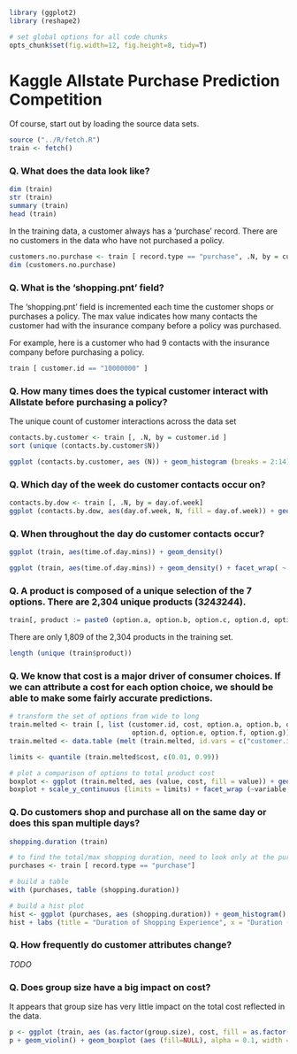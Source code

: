 ```r

library (ggplot2)
library (reshape2)

# set global options for all code chunks
opts_chunk$set(fig.width=12, fig.height=8, tidy=T)

```


Kaggle Allstate Purchase Prediction Competition
========================================================

Of course, start out by loading the source data sets.

```r
source ("../R/fetch.R")
train <- fetch()
```

### Q. What does the data look like?

```r
dim (train)
str (train)
summary (train)
head (train)
```

In the training data, a customer always has a 'purchase' record.  There are no customers in the data who have not purchased a policy.

```r
customers.no.purchase <- train [ record.type == "purchase", .N, by = customer.id][ N > 1]
dim (customers.no.purchase)
```

### Q. What is the 'shopping.pnt' field?

The 'shopping.pnt' field is incremented each time the customer shops or purchases a policy.  The max value indicates how many contacts the customer had with the insurance company before a policy was purchased.  

For example, here is a customer who had 9 contacts with the insurance company before purchasing a policy.

```r
train [ customer.id == "10000000" ]
```

### Q. How many times does the typical customer interact with Allstate before purchasing a policy?

The unique count of customer interactions across the data set

```r
contacts.by.customer <- train [, .N, by = customer.id ]
sort (unique (contacts.by.customer$N))
```

```r
ggplot (contacts.by.customer, aes (N)) + geom_histogram (breaks = 2:14)
```

### Q. Which day of the week do customer contacts occur on?

```r
contacts.by.dow <- train [, .N, by = day.of.week]
ggplot (contacts.by.dow, aes(day.of.week, N, fill = day.of.week)) + geom_bar()
```

### Q. When throughout the day do customer contacts occur?

```r
ggplot (train, aes(time.of.day.mins)) + geom_density()

ggplot (train, aes(time.of.day.mins)) + geom_density() + facet_wrap( ~ day.of.week, ncol = 4)
```

### Q. A product is composed of a unique selection of the 7 options.  There are 2,304 unique products (3*2*4*3*2*4*4).

```r
train[, product := paste0 (option.a, option.b, option.c, option.d, option.e, option.f, option.g)]
```

There are only 1,809 of the 2,304 products in the training set.

```r
length (unique (train$product))
```

### Q. We know that cost is a major driver of consumer choices.  If we can attribute a cost for each option choice, we should be able to make some fairly accurate predictions.

```r

# transform the set of options from wide to long
train.melted <- train [, list (customer.id, cost, option.a, option.b, option.c, 
                               option.d, option.e, option.f, option.g)]
train.melted <- data.table (melt (train.melted, id.vars = c("customer.id", "cost")))

limits <- quantile (train.melted$cost, c(0.01, 0.99))

# plot a comparison of options to total product cost
boxplot <- ggplot (train.melted, aes (value, cost, fill = value)) + geom_boxplot() 
boxplot + scale_y_continuous (limits = limits) + facet_wrap (~variable, ncol = 4, scales="free") + guides(fill=F)
```

### Q. Do customers shop and purchase all on the same day or does this span multiple days?

```r
shopping.duration (train)
```

```r

# to find the total/max shopping duration, need to look only at the purchase records
purchases <- train [ record.type == "purchase"]

# build a table
with (purchases, table (shopping.duration))

# build a hist plot
hist <- ggplot (purchases, aes (shopping.duration)) + geom_histogram() 
hist + labs (title = "Duration of Shopping Experience", x = "Duration (Days)")
```

### Q. How frequently do customer attributes change?

*TODO*

### Q. Does group size have a big impact on cost?  

It appears that group size has very little impact on the total cost reflected in the data.

```r
p <- ggplot (train, aes (as.factor(group.size), cost, fill = as.factor(group.size))) 
p + geom_violin() + geom_boxplot (aes (fill=NULL), alpha = 0.1, width = 0.1, outlier.shape=NA) 
```


